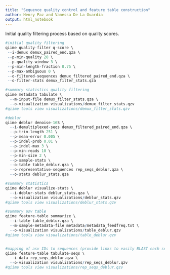 ```yaml
---
title: "Sequence quality control and feature table construction"
author: Henry Paz and Vanessa De La Guardia
output: html_notebook
---
```


Initial quality filtering process based on quality scores.

```r
#initial quality filtering
qiime quality-filter q-score \
 --i-demux demux_paired_end.qza \
 --p-min-quality 20 \
 --p-quality-window 3 \
 --p-min-length-fraction 0.75 \
 --p-max-ambiguous 0 \
 --o-filtered-sequences demux_filtered_paired_end.qza \
 --o-filter-stats demux_filter_stats.qza

#summary statistics quality filtering
qiime metadata tabulate \
  --m-input-file demux_filter_stats.qza \
  --o-visualization visualizations/demux_filter_stats.qzv
#qiime tools view visualizations/demux_filter_stats.qzv

#deblur 
qiime deblur denoise-16S \
  --i-demultiplexed-seqs demux_filtered_paired_end.qza \
  --p-trim-length 251 \
  --p-mean-error 0.005 \
  --p-indel-prob 0.01 \
  --p-indel-max 3 \
  --p-min-reads 10 \
  --p-min-size 2 \
  --p-sample-stats \
  --o-table table_deblur.qza \
  --o-representative-sequences rep_seqs_deblur.qza \
  --o-stats deblur_stats.qza

#summary statistics
qiime deblur visualize-stats \
  --i-deblur-stats deblur_stats.qza \
  --o-visualization visualizations/deblur_stats.qzv
#qiime tools view visualizations/deblur_stats.qzv

#summary asv table
qiime feature-table summarize \
  --i-table table_deblur.qza \
  --m-sample-metadata-file metadata/metadata_feedfreq.txt \
  --o-visualization visualizations/table_deblur.qzv
#qiime tools view visualizations/table_deblur.qzv


#mapping of asv IDs to sequences (provide links to easily BLAST each sequence against the NCBI nt database)
qiime feature-table tabulate-seqs \
  --i-data rep_seqs_deblur.qza \
  --o-visualization visualizations/rep_seqs_deblur.qzv
#qiime tools view visualizations/rep_seqs_deblur.qzv
```
